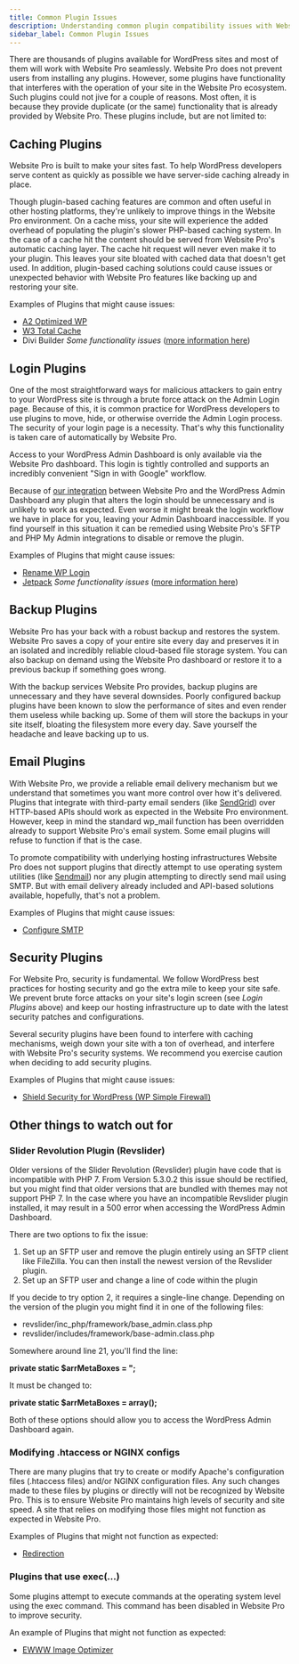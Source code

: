 ```yaml
---
title: Common Plugin Issues
description: Understanding common plugin compatibility issues with Website Pro
sidebar_label: Common Plugin Issues
---
```


There are thousands of plugins available for WordPress sites and most of them will work with Website Pro seamlessly. Website Pro does not prevent users from installing any plugins. However, some plugins have functionality that interferes with the operation of your site in the Website Pro ecosystem. Such plugins could not jive for a couple of reasons. Most often, it is because they provide duplicate (or the same) functionality that is already provided by Website Pro. These plugins include, but are not limited to:

## Caching Plugins

Website Pro is built to make your sites fast. To help WordPress developers serve content as quickly as possible we have server-side caching already in place.

Though plugin-based caching features are common and often useful in other hosting platforms, they're unlikely to improve things in the Website Pro environment. On a cache miss, your site will experience the added overhead of populating the plugin's slower PHP-based caching system. In the case of a cache hit the content should be served from Website Pro's automatic caching layer. The cache hit request will never even make it to your plugin. This leaves your site bloated with cached data that doesn't get used. In addition, plugin-based caching solutions could cause issues or unexpected behavior with Website Pro features like backing up and restoring your site.

Examples of Plugins that might cause issues:

- [A2 Optimized WP](https://en-ca.wordpress.org/plugins/a2-optimized-wp/)
- [W3 Total Cache](https://en-ca.wordpress.org/plugins/w3-total-cache/)
- Divi Builder *Some functionality issues* ([more information here](https://help.websitepro.hosting/?p=20))

## Login Plugins

One of the most straightforward ways for malicious attackers to gain entry to your WordPress site is through a brute force attack on the Admin Login page. Because of this, it is common practice for WordPress developers to use plugins to move, hide, or otherwise override the Admin Login process. The security of your login page is a necessity. That's why this functionality is taken care of automatically by Website Pro.

Access to your WordPress Admin Dashboard is only available via the Website Pro dashboard. This login is tightly controlled and supports an incredibly convenient "Sign in with Google" workflow.

Because of [our integration](https://help.websitepro.hosting/?p=133) between Website Pro and the WordPress Admin Dashboard any plugin that alters the login should be unnecessary and is unlikely to work as expected. Even worse it might break the login workflow we have in place for you, leaving your Admin Dashboard inaccessible. If you find yourself in this situation it can be remedied using Website Pro's SFTP and PHP My Admin integrations to disable or remove the plugin.

Examples of Plugins that might cause issues:

- [Rename WP Login](https://en-ca.wordpress.org/plugins/rename-wp-login/)
- [Jetpack](https://en-ca.wordpress.org/plugins/jetpack/) *Some functionality issues* ([more information here](https://help.websitepro.hosting/?p=8))

## Backup Plugins

Website Pro has your back with a robust backup and restores the system. Website Pro saves a copy of your entire site every day and preserves it in an isolated and incredibly reliable cloud-based file storage system. You can also backup on demand using the Website Pro dashboard or restore it to a previous backup if something goes wrong.

With the backup services Website Pro provides, backup plugins are unnecessary and they have several downsides. Poorly configured backup plugins have been known to slow the performance of sites and even render them useless while backing up. Some of them will store the backups in your site itself, bloating the filesystem more every day. Save yourself the headache and leave backing up to us.

## Email Plugins

With Website Pro, we provide a reliable email delivery mechanism but we understand that sometimes you want more control over how it's delivered. Plugins that integrate with third-party email senders (like [SendGrid](https://sendgrid.com/)) over HTTP-based APIs should work as expected in the Website Pro environment. However, keep in mind the standard wp_mail function has been overridden already to support Website Pro's email system. Some email plugins will refuse to function if that is the case.

To promote compatibility with underlying hosting infrastructures Website Pro does not support plugins that directly attempt to use operating system utilities (like [Sendmail](https://en.wikipedia.org/wiki/Sendmail)) nor any plugin attempting to directly send mail using SMTP. But with email delivery already included and API-based solutions available, hopefully, that's not a problem.

Examples of Plugins that might cause issues:

- [Configure SMTP](https://wordpress.org/plugins/configure-smtp/)

## Security Plugins

For Website Pro, security is fundamental. We follow WordPress best practices for hosting security and go the extra mile to keep your site safe. We prevent brute force attacks on your site's login screen (see *Login Plugins* above) and keep our hosting infrastructure up to date with the latest security patches and configurations.

Several security plugins have been found to interfere with caching mechanisms, weigh down your site with a ton of overhead, and interfere with Website Pro's security systems. We recommend you exercise caution when deciding to add security plugins.

Examples of Plugins that might cause issues:

- [Shield Security for WordPress (WP Simple Firewall)](https://en-ca.wordpress.org/plugins/wp-simple-firewall/)

## Other things to watch out for

### Slider Revolution Plugin (Revslider)

Older versions of the Slider Revolution (Revslider) plugin have code that is incompatible with PHP 7. From Version 5.3.0.2 this issue should be rectified, but you might find that older versions that are bundled with themes may not support PHP 7. In the case where you have an incompatible Revslider plugin installed, it may result in a 500 error when accessing the WordPress Admin Dashboard.

There are two options to fix the issue:

1. Set up an SFTP user and remove the plugin entirely using an SFTP client like FileZilla. You can then install the newest version of the Revslider plugin.
2. Set up an SFTP user and change a line of code within the plugin

If you decide to try option 2, it requires a single-line change. Depending on the version of the plugin you might find it in one of the following files:

- revslider/inc_php/framework/base_admin.class.php
- revslider/includes/framework/base-admin.class.php

Somewhere around line 21, you'll find the line:

**private static $arrMetaBoxes = ";**

It must be changed to:

**private static $arrMetaBoxes = array();**

Both of these options should allow you to access the WordPress Admin Dashboard again.

### Modifying .htaccess or NGINX configs

There are many plugins that try to create or modify Apache's configuration files (.htaccess files) and/or NGINX configuration files. Any such changes made to these files by plugins or directly will not be recognized by Website Pro. This is to ensure Website Pro maintains high levels of security and site speed. A site that relies on modifying those files might not function as expected in Website Pro.

Examples of Plugins that might not function as expected:

- [Redirection](https://en-ca.wordpress.org/plugins/redirection/)

### Plugins that use exec(...)

Some plugins attempt to execute commands at the operating system level using the exec command. This command has been disabled in Website Pro to improve security.

An example of Plugins that might not function as expected:

- [EWWW Image Optimizer](https://wordpress.org/plugins/ewww-image-optimizer/)